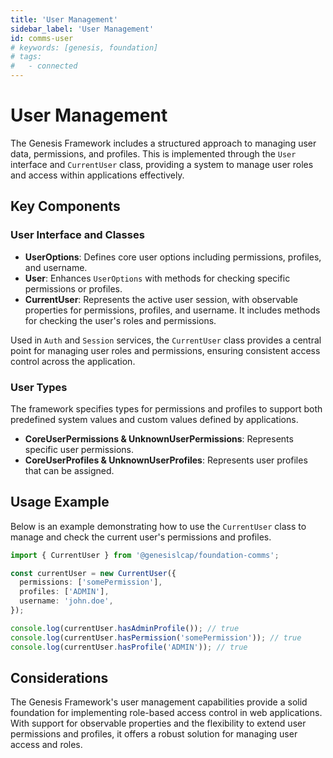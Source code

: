 ```yaml
---
title: 'User Management'
sidebar_label: 'User Management'
id: comms-user
# keywords: [genesis, foundation]
# tags:
#   - connected
---
```


# User Management 
The Genesis Framework includes a structured approach to managing user data, permissions, and profiles. This is implemented through the `User` interface and `CurrentUser` class, providing a system to manage user roles and access within applications effectively.

## Key Components

### User Interface and Classes

- **UserOptions**: Defines core user options including permissions, profiles, and username.
- **User**: Enhances `UserOptions` with methods for checking specific permissions or profiles.
- **CurrentUser**: Represents the active user session, with observable properties for permissions, profiles, and username. It includes methods for checking the user's roles and permissions.

Used in `Auth` and `Session` services, the `CurrentUser` class provides a central point for managing user roles and permissions, ensuring consistent access control across the application.

### User Types

The framework specifies types for permissions and profiles to support both predefined system values and custom values defined by applications.

- **CoreUserPermissions & UnknownUserPermissions**: Represents specific user permissions.
- **CoreUserProfiles & UnknownUserProfiles**: Represents user profiles that can be assigned.

## Usage Example

Below is an example demonstrating how to use the `CurrentUser` class to manage and check the current user's permissions and profiles.

```typescript
import { CurrentUser } from '@genesislcap/foundation-comms';

const currentUser = new CurrentUser({
  permissions: ['somePermission'],
  profiles: ['ADMIN'],
  username: 'john.doe',
});

console.log(currentUser.hasAdminProfile()); // true
console.log(currentUser.hasPermission('somePermission')); // true
console.log(currentUser.hasProfile('ADMIN')); // true
```

## Considerations

The Genesis Framework's user management capabilities provide a solid foundation for implementing role-based access control in web applications. With support for observable properties and the flexibility to extend user permissions and profiles, it offers a robust solution for managing user access and roles.
